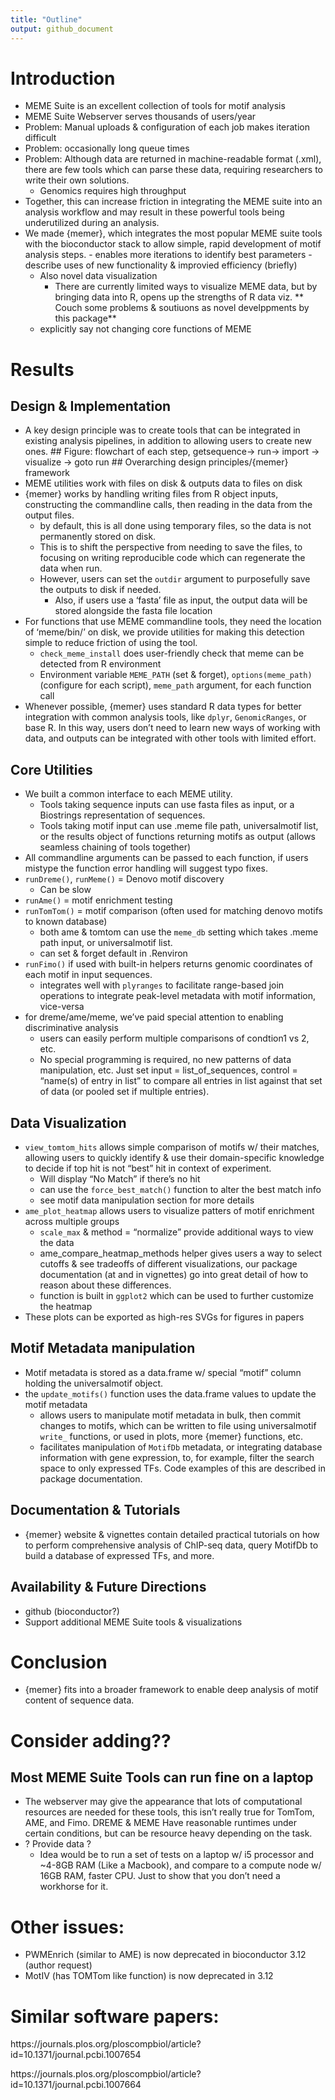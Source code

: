 ```yaml
---
title: "Outline"
output: github_document
---
```


# Introduction
  - MEME Suite is an excellent collection of tools for motif analysis
  - MEME Suite Webserver serves thousands of users/year
  - Problem: Manual uploads & configuration of each job makes iteration difficult
  - Problem: occasionally long queue times
  - Problem: Although data are returned in machine-readable format (.xml), there are few tools which can parse these data, requiring researchers to write their own solutions.
	- Genomics requires high throughput
  - Together, this can increase friction in integrating the MEME suite into an analysis workflow and may result in these powerful tools being underutilized during an analysis.
  - We made {memer}, which integrates the most popular MEME suite tools with the bioconductor stack to allow simple, rapid development of motif analysis steps.
		 - enables more iterations to identify best parameters
		 - describe uses of new functionality & improvied efficiency (briefly)
	- Also novel data visualization
		 - There are currently limited ways to visualize MEME data, but by bringing data into R, opens up the strengths of R data viz.
	** Couch some problems & soutiuons as novel develppments by this package**
	- explicitly say not changing core functions of MEME 


# Results 
## Design & Implementation
  - A key design principle was to create tools that can be integrated in existing analysis pipelines, in addition to allowing users to create new ones.
## Figure: flowchart of each step, getsequence-> run-> import -> visualize -> goto run
## Overarching design principles/{memer} framework
  - MEME utilities work with files on disk & outputs data to files on disk
  - {memer} works by handling writing files from R object inputs, constructing the commandline calls, then reading in the data from the output files.
      - by default, this is all done using temporary files, so the data is not permanently stored on disk.
      - This is to shift the perspective from needing to save the files, to focusing on writing reproducible code which can regenerate the data when run.
      - However, users can set the `outdir` argument to purposefully save the outputs to disk if needed.
        - Also, if users use a 'fasta' file as input, the output data will be stored alongside the fasta file location
  - For functions that use MEME commandline tools, they need the location of 'meme/bin/' on disk, we provide utilities for making this detection simple to reduce friction of using the tool.
    - `check_meme_install` does user-friendly check that meme can be detected from R environment
    - Environment variable `MEME_PATH` (set & forget), `options(meme_path)` (configure for each script), `meme_path` argument, for each function call
  - Whenever possible, {memer} uses standard R data types for better integration with common analysis tools, like `dplyr`, `GenomicRanges`, or base R. In this way, users don't need to learn new ways of working with data, and outputs can be integrated with other tools with limited effort.

## Core Utilities
  - We built a common interface to each MEME utility. 
    - Tools taking sequence inputs can use fasta files as input, or a Biostrings representation of sequences.
    - Tools taking motif input can use .meme file path, universalmotif list, or the results object of functions returning motifs as output (allows seamless chaining of tools together)
  - All commandline arguments can be passed to each function, if users mistype the function error handling will suggest typo fixes.
  - `runDreme()`, `runMeme()` = Denovo motif discovery
     - Can be slow
  - `runAme()` = motif enrichment testing
  - `runTomTom()` = motif comparison (often used for matching denovo motifs to known database)
     - both ame & tomtom can use the `meme_db` setting which takes .meme path input, or universalmotif list.
     - can set & forget default in .Renviron
  - `runFimo()` if used with built-in helpers returns genomic coordinates of each motif in input sequences.
     - integrates well with `plyranges` to facilitate range-based join operations to integrate peak-level metadata with motif information, vice-versa
  - for dreme/ame/meme, we've paid special attention to enabling discriminative analysis
     - users can easily perform multiple comparisons of condtion1 vs 2, etc.
     - No special programming is required, no new patterns of data manipulation, etc. Just set input = list_of_sequences, control = "name(s) of entry in list" to compare all entries in list against that set of data (or pooled set if multiple entries).

## Data Visualization
  - `view_tomtom_hits` allows simple comparison of motifs w/ their matches, allowing users to quickly identify & use their domain-specific knowledge to decide if top hit is not "best" hit in context of experiment.
    - Will display "No Match" if there's no hit
    - can use the `force_best_match()` function to alter the best match info
     - see motif data manipulation section for more details
  - `ame_plot_heatmap` allows users to visualize patters of motif enrichment across multiple groups
     - `scale_max` & method = "normalize" provide additional ways to view the data
     - ame_compare_heatmap_methods helper gives users a way to select cutoffs & see tradeoffs of different visualizations, our package documentation (at <website> and in vignettes) go into great detail of how to reason about these differences.
     - function is built in `ggplot2` which can be used to further customize the heatmap
  - These plots can be exported as high-res SVGs for figures in papers

## Motif Metadata manipulation
  - Motif metadata is stored as a data.frame w/ special "motif" column holding the universalmotif object.
  - the `update_motifs()` function uses the data.frame values to update the motif metadata
    - allows users to manipulate motif metadata in bulk, then commit changes to motifs, which can be written to file using universalmotif `write_` functions, or used in plots, more {memer} functions, etc.
    - facilitates manipulation of `MotifDb` metadata, or integrating database information with gene expression, to, for example, filter the search space to only expressed TFs. Code examples of this are described in package documentation.

## Documentation & Tutorials
 - {memer} website & vignettes contain detailed practical tutorials on how to perform comprehensive analysis of ChIP-seq data, query MotifDb to build a database of expressed TFs, and more.

## Availability & Future Directions
 - github (bioconductor?)
 - Support additional MEME Suite tools & visualizations

# Conclusion
 - {memer} fits into a broader framework to enable deep analysis of motif content of sequence data.

# Consider adding??
## Most MEME Suite Tools can run fine on a laptop
  - The webserver may give the appearance that lots of computational resources are needed for these tools,
    this isn't really true for TomTom, AME, and Fimo. DREME & MEME Have reasonable runtimes under certain conditions, but can be resource heavy depending on the task.
  - ? Provide data ?
    - Idea would be to run a set of tests on a laptop w/ i5 processor and ~4-8GB RAM (Like a Macbook), 
      and compare to a compute node w/ 16GB RAM, faster CPU. Just to show that you don't need a workhorse for it.

# Other issues:
 - PWMEnrich (similar to AME) is now deprecated in bioconductor 3.12 (author request)
 - MotIV (has TOMTom like function) is now deprecated in 3.12


# Similar software papers:
https://journals.plos.org/ploscompbiol/article?id=10.1371/journal.pcbi.1007654

https://journals.plos.org/ploscompbiol/article?id=10.1371/journal.pcbi.1007664
